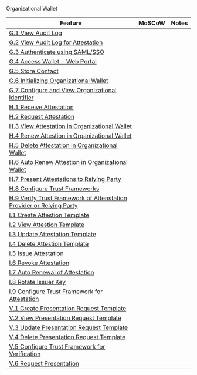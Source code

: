 
<Kicker variant="accent">Organizational Wallet</Kicker>
<Title size="large" variant="primary">
  Feature List
</Title>

| Feature                                                                                                                                      | MoSCoW | Notes |
| -------------------------------------------------------------------------------------------------------------------------------------------- | ------ | ----- |
| [G.1 View Audit Log](#g1-view-audit-log)                                                                                                     |
| [G.2 View Audit Log for Attestation](#g2-view-audit-log-for-attestation)                                                                     |
| [G.3 Authenticate using SAML/SSO](#g3-authenticate-using-samlsso)                                                                            |
| [G.4 Access Wallet - Web Portal](#g4-access-wallet---web-portal)                                                                             |
| [G.5 Store Contact](#g5-store-contact)                                                                                                       |
| [G.6 Initializing Organizational Wallet](#g6-initializing-organizational-wallet)                                                             |
| [G.7 Configure and View Organizational Identifier](#g7-configure-and-view-organizational-identifier)                                         |
| [H.1 Receive Attestation](#h1-receive-attestation)                                                                                           |
| [H.2 Request Attestation](#h2-request-attestation)                                                                                           |
| [H.3 View Attestation in Organizational Wallet](#h3-view-attestation-in-organizational-wallet)                                               |
| [H.4 Renew Attestion in Organizational Wallet](#h4-renew-attestion-in-organizational-wallet)                                                 |
| [H.5 Delete Attestation in Organizational Wallet](#h5-delete-attestation-in-organizational-wallet)                                           |
| [H.6 Auto Renew Attestion in Organizational Wallet](#h6-auto-renew-attestion-in-organizational-wallet)                                       |
| [H.7 Present Attestations to Relying Party](#h7-present-attestations-to-relying-party)                                                       |
| [H.8 Configure Trust Frameworks](#h8-configure-trust-frameworks)                                                                             |
| [H.9 Verify Trust Framework of Attenstation Provider or Relying Party](#h9-verify-trust-framework-of-attenstation-provider-or-relying-party) |
| [I.1 Create Attestion Template](#i1-create-attestion-template)                                                                               |
| [I.2 View Attestion Template](#i2-view-attestion-template)                                                                                   |
| [I.3 Update Attestation Template](#i3-update-attestation-template)                                                                           |
| [I.4 Delete Attestion Template](#i4-delete-attestion-template)                                                                               |
| [I.5 Issue Attestation](#i5-issue-attestation)                                                                                               |
| [I.6 Revoke Attestation](#i6-revoke-attestation)                                                                                             |
| [I.7 Auto Renewal of Attestation](#i7-auto-renewal-of-attestation)                                                                           |
| [I.8 Rotate Issuer Key](#i8-rotate-issuer-key)                                                                                               |
| [I.9 Configure Trust Framework for Attestation](#i9-configure-trust-framework-for-attestation)                                               |
| [V.1 Create Presentation Request Template](#v1-create-presentation-request-template)                                                         |
| [V.2 View Presentation Request Template](#v2-view-presentation-request-template)                                                             |
| [V.3 Update Presentation Request Template](#v3-update-presentation-request-template)                                                         |
| [V.4 Delete Presentation Request Template](#v4-delete-presentation-request-template)                                                         |
| [V.5 Configure Trust Framework for Verification](#v5-configure-trust-framework-for-verification)                                             |
| [V.6 Request Presentation](#v6-request-presentation)                                                                                         |
